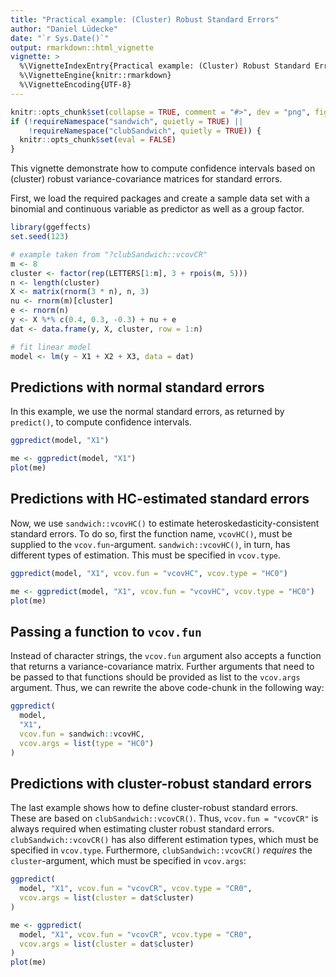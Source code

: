 ```yaml
---
title: "Practical example: (Cluster) Robust Standard Errors"
author: "Daniel Lüdecke"
date: "`r Sys.Date()`"
output: rmarkdown::html_vignette
vignette: >
  %\VignetteIndexEntry{Practical example: (Cluster) Robust Standard Errors}
  %\VignetteEngine{knitr::rmarkdown}
  %\VignetteEncoding{UTF-8}
---
```


```r
knitr::opts_chunk$set(collapse = TRUE, comment = "#>", dev = "png", fig.width = 7, fig.height = 5, message = FALSE, warning = FALSE)
if (!requireNamespace("sandwich", quietly = TRUE) ||
    !requireNamespace("clubSandwich", quietly = TRUE)) {
  knitr::opts_chunk$set(eval = FALSE)
}
```

This vignette demonstrate how to compute confidence intervals based on (cluster) robust variance-covariance matrices for standard errors.

First, we load the required packages and create a sample data set with a binomial and continuous variable as predictor as well as a group factor.

```r
library(ggeffects)
set.seed(123)

# example taken from "?clubSandwich::vcovCR"
m <- 8
cluster <- factor(rep(LETTERS[1:m], 3 + rpois(m, 5)))
n <- length(cluster)
X <- matrix(rnorm(3 * n), n, 3)
nu <- rnorm(m)[cluster]
e <- rnorm(n)
y <- X %*% c(0.4, 0.3, -0.3) + nu + e
dat <- data.frame(y, X, cluster, row = 1:n)

# fit linear model
model <- lm(y ~ X1 + X2 + X3, data = dat)
```

## Predictions with normal standard errors

In this example, we use the normal standard errors, as returned by `predict()`, to compute confidence intervals.

```r
ggpredict(model, "X1")
```

```r
me <- ggpredict(model, "X1")
plot(me)
```

## Predictions with HC-estimated standard errors

Now, we use `sandwich::vcovHC()` to estimate heteroskedasticity-consistent standard errors. To do so, first the function name, `vcovHC()`, must be supplied to the `vcov.fun`-argument. `sandwich::vcovHC()`, in turn, has different types of estimation. This must be specified in `vcov.type`.

```r
ggpredict(model, "X1", vcov.fun = "vcovHC", vcov.type = "HC0")
```

```r
me <- ggpredict(model, "X1", vcov.fun = "vcovHC", vcov.type = "HC0")
plot(me)
```

## Passing a function to `vcov.fun`

Instead of character strings, the `vcov.fun` argument also accepts a function that returns a variance-covariance matrix. Further arguments that need to be passed to that functions should be provided as list to the `vcov.args` argument. Thus, we can rewrite the above code-chunk in the following way:

```r
ggpredict(
  model,
  "X1",
  vcov.fun = sandwich::vcovHC,
  vcov.args = list(type = "HC0")
)
```

## Predictions with cluster-robust standard errors

The last example shows how to define cluster-robust standard errors. These are based on `clubSandwich::vcovCR()`. Thus, `vcov.fun = "vcovCR"` is always required when estimating cluster robust standard errors. `clubSandwich::vcovCR()` has also different estimation types, which must be specified in `vcov.type`. Furthermore, `clubSandwich::vcovCR()` *requires* the `cluster`-argument, which must be specified in `vcov.args`:

```r
ggpredict(
  model, "X1", vcov.fun = "vcovCR", vcov.type = "CR0", 
  vcov.args = list(cluster = dat$cluster)
)
```

```r
me <- ggpredict(
  model, "X1", vcov.fun = "vcovCR", vcov.type = "CR0", 
  vcov.args = list(cluster = dat$cluster)
)
plot(me)
```

